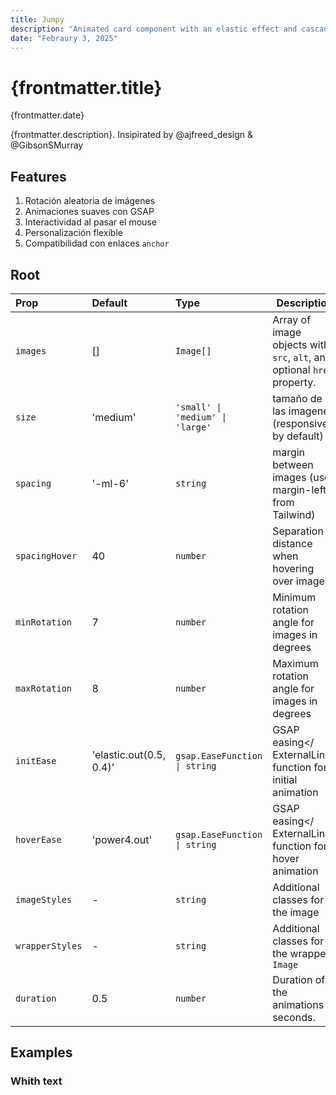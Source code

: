 ```yaml
---
title: Jumpy
description: "Animated card component with an elastic effect and cascading scaling when displayed. Its smooth animation, powered by GSAP, adds dynamism and visual appeal to any design. Ideal for highlighting information with style"
date: "Febraury 3, 2025"
---
```


# {frontmatter.title}

<span>{frontmatter.date}</span>

{frontmatter.description}.
Insipirated by <ExternalLink href="https://x.com/ajfreed_design/status/1863857943177028052">@ajfreed_design</ExternalLink> & <ExternalLink href="https://x.com/GibsonSMurray/status/1811979754087628807">@GibsonSMurray</ExternalLink>

<PreviewComponent name="Jumpy" />

## Features
1. <span>Rotación aleatoria de imágenes</span>
2. <span>Animaciones suaves con GSAP</span>
3. <span>Interactividad al pasar el mouse</span>
4. <span>Personalización flexible</span>
7. <span>Compatibilidad con enlaces `anchor`</span>

## Root

| Prop           | Default                                                   | Type                            | Description                                                  |
|:---------------|:----------------------------------------------------------|:--------------------------------|-------------------------------------------------------------|
| `images`       | []                            | `Image[]`                     | Array of image objects with `src`, `alt`, and optional `href` property.                             |
| `size`       | 'medium'                                                         | `'small' \| 'medium' \| 'large'`                       | tamaño de las imagenes (responsive by default)      |
| `spacing`          | '-ml-6'                                                   | `string`                        | margin between images (use margin-left from Tailwind)                    |
| `spacingHover`   | 40                                                        | `number`                        | Separation distance when hovering over images               |
| `minRotation`  | 7                                                         | `number`                        | Minimum rotation angle for images in degrees                |
| `maxRotation`  | 8                                                         | `number`                        | Maximum rotation angle for images in degrees                |
| `initEase`     | 'elastic.out(0.5, 0.4)'                                   | `gsap.EaseFunction \| string`   | <ExternalLink href="https://gsap.com/docs/v3/Eases/">GSAP easing</ ExternalLink> function for initial animation                  |
| `hoverEase`    | 'power4.out'                                              | `gsap.EaseFunction \| string`   | <ExternalLink href="https://gsap.com/docs/v3/Eases/">GSAP easing</ ExternalLink> function for hover animation                    |
| `imageStyles`  | -                                                        | `string`                        | Additional classes for the image                            |
| `wrapperStyles`| - | `string`                     | Additional classes for the wrapper `Image`                   |
| `duration`     | 0.5                           | `number`                      | Duration of the animations in seconds.                                                            |

## Examples
### Whith text

<PreviewComponent name="JumpyText" />
